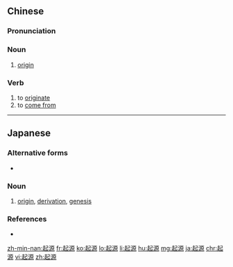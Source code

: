 ==Chinese==
{{zh-forms}}

===Pronunciation===
{{zh-pron
|m=qǐyuán
|c=hei2 jyun4
|mn=khí-goân
|cat=n
}}

===Noun===
{{zh-noun}}

# [[origin]]

===Verb===
{{zh-verb}}

# to [[originate]]
# to [[come from]]

----

==Japanese==
{{ja-kanjitab|き|げん|yomi=on}}

===Alternative forms===
* {{l|ja|起原}}

===Noun===
{{ja-noun|きげん}}

# [[origin]], [[derivation]], [[genesis]]
#: {{ja-usex|日本語の起源|にほんご の きげん|the origin of the Japanese Language}}

===References===
* {{R:Shogakukan}}

[[zh-min-nan:起源]]
[[fr:起源]]
[[ko:起源]]
[[lo:起源]]
[[li:起源]]
[[hu:起源]]
[[mg:起源]]
[[ja:起源]]
[[chr:起源]]
[[vi:起源]]
[[zh:起源]]